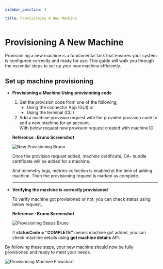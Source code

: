 ```yaml
---
sidebar_position: 1

title: Provisioning A New Machine
---
```


# Provisioning A New Machine

Provisioning a new machine is a fundamental task that ensures your system is configured correctly and ready for use. This guide will walk you through the essential steps to set up your new machine efficiently.

## **Set up machine provisioning**

- **Provisioning a Machine Using provisioning code**
    1. Get the provision code from one of the following,
        - Using the connector App (GUI) or
        - Using the terminal (CLI)
    2. Add a machine provision request with the provided provision code to add a new machine for an account.             
    With below request new provision request created with machine ID
    
    **Reference : Bruno Screenshot**
        
    <img src={newMcBrunoUrl} alt="New Provisioning Bruno" />
        
    
    Once the provision request added, machine certificate, CA- bundle certificate will be added for a machine.
    
    And telemetry logs, metrics collection is enabled at the time of adding machine.
    Then the provisioning request is marked as complete.
    
    ****
    
- **Verifying the machine is correctly provisioned**
    
    To verify machine got provisioned or not, you can check status using below request,
    
    **Reference : Bruno Screenshot**
    
    <img src={statusBrunoUrl} alt="Provisioning Status Bruno" />
    
    If **statusCode = “COMPLETE”** means machine got added, you can check machine details using **get machine details** API.
    

By following these steps, your new machine should now be fully provisioned and ready to meet your needs.

<img src={flowchartUrl} alt="Provisioning Machine Flowchart" />